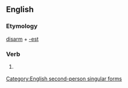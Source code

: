 ==English==

===Etymology===
[[disarm]] + [[-est]]

===Verb===
{{en-verb form}}

# {{context|archaic|lang=en}} {{form of|Second-person singular simple present form|disarm}}

[[Category:English second-person singular forms]]